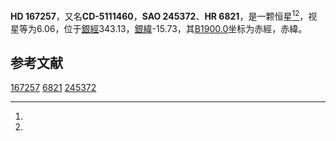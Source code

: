 {{Starbox begin
| name = HD 167257
}}
{{Starbox observe
| epoch = [[J2000.0|J2000.0]]
| constell = {{星座名待查}}<ref name=SIMBAD>{{cite web
 | url=http://simbad.u-strasbg.fr/simbad/sim-id?Ident=HR+6821
 | title=Pulsating variable Star
 | publisher=Centre de Données astronomiques de Strasbourg
 | work=SIMBAD
 | accessdate=2012-07-13
 | archive-date=2016-03-17
 | archive-url=https://web.archive.org/web/20160317072031/http://simbad.u-strasbg.fr/simbad/sim-id?Ident=HR+6821
 | dead-url=no
 }}</ref><ref name=DATA>{{cite web
 | url=http://vizier.u-strasbg.fr/viz-bin/VizieR-5?-out.add=.&-source=5050&-corr=PK=HR&-out.max=9999&HR=6821
 | title=VizieR Detailed Page
 | accessdate=2012-07-13
 | archive-date=2016-03-04
 | archive-url=https://web.archive.org/web/20160304233838/http://vizier.u-strasbg.fr/viz-bin/VizieR-5?-out.add=.&-source=5050&-corr=PK=HR&-out.max=9999&HR=6821
 | dead-url=no
 }}</ref>
| 星官 = 
| ra = {{RA|18|17|0.9}}<ref name=SIMBAD /><ref name=DATA />
| dec = {{DEC|-51|4|6}}<ref name=SIMBAD /><ref name=DATA />
| appmag_v = 6.06<ref name=SIMBAD /><ref name=DATA />
}}
{{Starbox character
| class = B9V<ref name=SIMBAD /><ref name=DATA />
| b-v = -0.06<ref name=SIMBAD /><ref name=DATA />
| u-b = <ref name=SIMBAD /><ref name=DATA />
| r-i = <ref name=SIMBAD /><ref name=DATA />
| variable = 
}}
{{Starbox astrometry
| radial_v = 
| prop_mo_ra = -5
| parallax = 
| p_error = 
}}
{{Starbox catalog
| names =CD-5111460，[[SAO星表|SAO]] 245372，[[HD星表|HD]] 167257，[[HR星表|HR]] 6821}}
{{Starbox reference |Simbad=HR+6821}}
{{Starbox end}}

'''HD 167257'''，又名'''CD-5111460'''，'''SAO 245372'''、'''HR 6821'''，是一颗恒星<ref name=SIMBAD /><ref name=DATA />，视星等为6.06，位于[[銀道座標系|銀經]]343.13，[[銀道座標系|銀緯]]-15.73，其[[B1900.0|B1900.0]]坐标为赤經{{RA|18|9|8.2}}，赤緯{{DEC|-51|-15.73|59}}。

== 参考文献 ==
{{reflist}}

{{star-stub}}

[[Category:HD和HDE天體|167257]]
[[Category:HR天體|6821]]
[[Category:SAO天體|245372]]